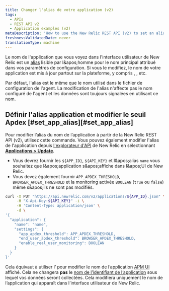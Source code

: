 ```yaml
---
title: Changer l'alias de votre application (v2)
tags:
  - APIs
  - REST API v2
  - Application examples (v2)
metaDescription: 'How to use the New Relic REST API (v2) to set an alias for your application, in lieu of the primary app name set in the agent configuration.'
freshnessValidatedDate: never
translationType: machine
---
```


Le nom de l'application que vous voyez dans l'interface utilisateur de New Relic est un [alias](/docs/agents/manage-apm-agents/app-naming/rename-your-application#app-alias) lisible par l&amp;apos;homme pour le nom principal attribué dans vos paramètres de configuration. Si vous le modifiez, le nom de votre application est mis à jour partout sur la plateforme, y compris <InlinePopover type="apm" />, <InlinePopover type="browser" />, etc.

Par défaut, l'alias est le même que le nom utilisé dans le fichier de configuration de l'agent. La modification de l'alias n'affecte pas le nom configuré de l'agent et les données sont toujours signalées en utilisant ce nom.

## Définir l'alias application et modifier le seuil Apdex [#set\_app\_alias][#set_app_alias]

Pour modifier l’alias du nom de l’application à partir de la New Relic REST API (v2), utilisez cette commande. Vous pouvez également modifier l'alias de l'application depuis [l'explorateur d'API](/docs/apis/rest-api-v2/api-explorer-v2/getting-started-new-relics-api-explorer) de New Relic en sélectionnant [<DNT>**Applications &gt; Update**</DNT>](https://rpm.newrelic.com/api/explore/applications/update).

* Vous devrez fournir les `${APP_ID}`, `${API_KEY}` et l&amp;apos;alias `name` vous souhaitez que l&amp;apos;application s&amp;apos;affiche dans l&amp;apos;UI de New Relic.
* Vous devez également fournir `APP_APDEX_THRESHOLD`, `BROWSER_APDEX_THRESHOLD` et la monitoring activée `BOOLEAN` (`true` ou `false`) même s&amp;apos;ils ne sont pas modifiés.

```bash
curl -X PUT "https://api.newrelic.com/v2/applications/${APP_ID}.json" \
     -H "X-Api-Key:${API_KEY}" -i \
     -H 'Content-Type: application/json' \
     -d \
'{
  "application": {
    "name": "name",
    "settings": {
      "app_apdex_threshold": APP_APDEX_THRESHOLD,
      "end_user_apdex_threshold": BROWSER_APDEX_THRESHOLD,
      "enable_real_user_monitoring": BOOLEAN
    }
  }
}'
```

Cela équivaut à utiliser l’ pour modifier le nom de l’application [APM UI](/docs/agents/manage-apm-agents/app-naming/rename-your-application) affiché. Cela ne changera **pas** le [nom de l’identifiant de l’application](/docs/agents/manage-apm-agents/app-naming/rename-your-application#app-identifier) sous lequel vos données seront collectées. Cela modifiera uniquement le nom de l’application qui apparaît dans l’interface utilisateur de New Relic.